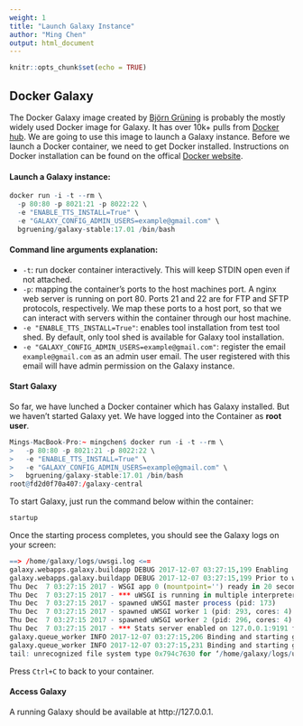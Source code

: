 ```yaml
---
weight: 1
title: "Launch Galaxy Instance"
author: "Ming Chen"
output: html_document
---
```


```r
knitr::opts_chunk$set(echo = TRUE)
```

## Docker Galaxy

The Docker Galaxy image created by [Björn Grüning](https://github.com/bgruening/docker-galaxy-stable) is probably the mostly widely used Docker image for Galaxy. It has over 10k+ pulls from [Docker hub](https://hub.docker.com/search/?isAutomated=0&isOfficial=0&page=1&pullCount=0&q=galaxy&starCount=0). We are going to use this image to launch a Galaxy instance. Before we launch a Docker container, we need to get Docker installed. Instructions on Docker installation can be found on the offical [Docker website](https://www.docker.com/).

#### Launch a Galaxy instance:
```r
docker run -i -t --rm \
  -p 80:80 -p 8021:21 -p 8022:22 \
  -e "ENABLE_TTS_INSTALL=True" \
  -e "GALAXY_CONFIG_ADMIN_USERS=example@gmail.com" \
  bgruening/galaxy-stable:17.01 /bin/bash
```

#### Command line arguments explanation:

* `-t`: run docker container interactively. This will keep STDIN open even if not attached.
* `-p`: mapping the container's ports to the host machines port. A nginx web server is running on port 80. Ports 21 and 22 are for FTP and SFTP protocols, respectively. We map these ports to a host port, so that we can interact with servers within the container through our host machine.
* `-e "ENABLE_TTS_INSTALL=True"`: enables tool installation from test tool shed. By default, only tool shed is available for Galaxy tool installation.
* `-e "GALAXY_CONFIG_ADMIN_USERS=example@gmail.com"`: register the email `example@gmail.com` as an admin user email. The user registered with this email will have admin permission on the Galaxy instance.

#### Start Galaxy

So far, we have lunched a Docker container which has Galaxy installed. But we haven't started Galaxy yet. We have logged into the Container as **root user**.

```r
Mings-MacBook-Pro:~ mingchen$ docker run -i -t --rm \
>   -p 80:80 -p 8021:21 -p 8022:22 \
>   -e "ENABLE_TTS_INSTALL=True" \
>   -e "GALAXY_CONFIG_ADMIN_USERS=example@gmail.com" \
>   bgruening/galaxy-stable:17.01 /bin/bash
root@fd2d0f70a407:/galaxy-central
```

To start Galaxy, just run the command below within the container:

```r
startup
```

Once the starting process completes, you should see the Galaxy logs on your screen:

```r
==> /home/galaxy/logs/uwsgi.log <==
galaxy.webapps.galaxy.buildapp DEBUG 2017-12-07 03:27:15,199 Enabling 'Batch' middleware
galaxy.webapps.galaxy.buildapp DEBUG 2017-12-07 03:27:15,199 Prior to webapp return, Galaxy thread <_MainThread(MainThread, started 140164177794880)> is alive.
Thu Dec  7 03:27:15 2017 - WSGI app 0 (mountpoint='') ready in 20 seconds on interpreter 0x17cbc60 pid: 173 (default app)
Thu Dec  7 03:27:15 2017 - *** uWSGI is running in multiple interpreter mode ***
Thu Dec  7 03:27:15 2017 - spawned uWSGI master process (pid: 173)
Thu Dec  7 03:27:15 2017 - spawned uWSGI worker 1 (pid: 293, cores: 4)
Thu Dec  7 03:27:15 2017 - spawned uWSGI worker 2 (pid: 296, cores: 4)
Thu Dec  7 03:27:15 2017 - *** Stats server enabled on 127.0.0.1:9191 fd: 12 ***
galaxy.queue_worker INFO 2017-12-07 03:27:15,206 Binding and starting galaxy control worker for main.1
galaxy.queue_worker INFO 2017-12-07 03:27:15,231 Binding and starting galaxy control worker for main.2
tail: unrecognized file system type 0x794c7630 for ‘/home/galaxy/logs/uwsgi.log’. please report this to bug-coreutils@gnu.org. reverting to polling
```

Press `Ctrl+C` to back to your container.

#### Access Galaxy

A running Galaxy should be available at http://127.0.0.1.